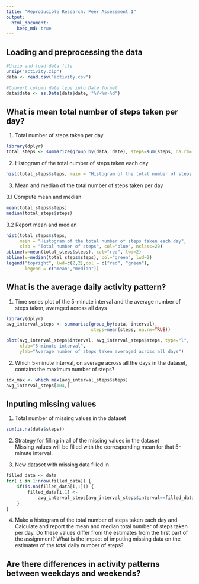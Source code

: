 ```yaml
---
title: "Reproducible Research: Peer Assessment 1"
output: 
  html_document:
    keep_md: true
---
```



## Loading and preprocessing the data

```r
#Unzip and load data file
unzip("activity.zip")
data <- read.csv("activity.csv")

#Convert column date type into Date format
data$date <- as.Date(data$date, "%Y-%m-%d")
```


## What is mean total number of steps taken per day?
1. Total number of steps taken per day
```r
library(dplyr)
total_steps <- summarize(group_by(data, date), steps=sum(steps, na.rm=TRUE))
```



2. Histogram of the total number of steps taken each day
```r
hist(total_steps$steps, main = "Histogram of the total number of steps taken each day", xlab = "Total number of steps", col="blue", nclass=20)
```

3. Mean and median of the total number of steps taken per day

3.1 Compute mean and median
```r
mean(total_steps$steps)
median(total_steps$steps)
```


3.2 Report mean and median
```r
hist(total_steps$steps, 
     main = "Histogram of the total number of steps taken each day", 
     xlab = "Total number of steps", col="blue", nclass=20)
abline(v=mean(total_steps$steps), col="red", lwd=2)
abline(v=median(total_steps$steps), col="green", lwd=2)
legend("topright", lwd=c(2,2),col = c("red", "green"), 
       legend = c("mean","median"))
```

## What is the average daily activity pattern?
1. Time series plot of the 5-minute interval and the average number of steps 
taken, averaged across all days
```r
library(dplyr)
avg_interval_steps <- summarize(group_by(data, interval), 
                                steps=mean(steps, na.rm=TRUE))

plot(avg_interval_steps$interval, avg_interval_steps$steps, type="l", 
     xlab="5-minute interval", 
     ylab="Average number of steps taken averaged across all days")
```

2. Which 5-minute interval, on average across all the days in the dataset, 
contains the maximum number of steps?

```r
idx_max <- which.max(avg_interval_steps$steps)
avg_interval_steps[104,]

```

## Inputing missing values
1. Total number of missing values in the dataset 

```r
sum(is.na(data$steps))

```

2. Strategy for filling in all of the missing values in the dataset  
Missing values will be filled with the corresponding mean for that 5-minute 
interval.  

3. New dataset with missing data filled in
```r
filled_data <- data
for( i in 1:nrow(filled_data)) {
    if(is.na(filled_data[i,1])) {
        filled_data[i,1] <- 
            avg_interval_steps[avg_interval_steps$interval==filled_data[i,3],2]
    }        
}

```


4. Make a histogram of the total number of steps taken each day and Calculate 
and report the mean and median total number of steps taken per day. Do these 
values differ from the estimates from the first part of the assignment? What is 
the impact of imputing missing data on the estimates of the total daily number 
of steps?

## Are there differences in activity patterns between weekdays and weekends?
